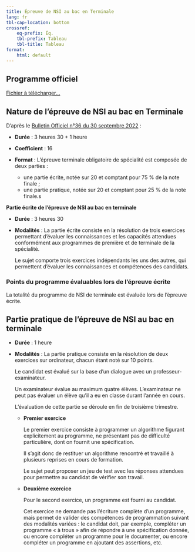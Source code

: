 ---
title: Épreuve de NSI au bac en Terminale
lang: fr
tbl-cap-location: bottom
crossref: 
    eq-prefix: Éq.
    tbl-prefix: Tableau
    tbl-title: Tableau
format:
    html: default
---

## Programme officiel

[Fichier à télécharger...](../assets/pdf/Programme_Term_NSI.pdf){ target=_blank }

## Nature de l'épreuve de NSI au bac en Terminale

D'après le [Bulletin Officiel n°36 du 30 septembre 2022](https://www.education.gouv.fr/bo/22/Hebdo36/MENE2226770N.htm){ target=_blank} :

* **Durée** : 3 heures 30 + 1 heure
* **Coefficient** : 16
* **Format** : L'épreuve terminale obligatoire de spécialité est composée de deux parties : 

    * une partie écrite, notée sur 20 et comptant pour 75 % de la note finale ;
    * une partie pratique, notée sur 20 et comptant pour 25 % de la note finale.s

**Partie écrite de l'épreuve de NSI au bac en terminale**

* **Durée** : 3 heures 30
* **Modalités** : La partie écrite consiste en la résolution de trois exercices permettant d'évaluer les connaissances et les capacités attendues conformément aux programmes de première et de terminale de la spécialité.
    
    Le sujet comporte trois exercices indépendants les uns des autres, qui permettent d'évaluer les connaissances et compétences des candidats.

### Points du programme évaluables lors de l'épreuve écrite

La totalité du programme de NSI de terminale est évaluée lors de l'épreuve écrite.

## Partie pratique de l'épreuve de NSI au bac en terminale

* **Durée** : 1 heure
* **Modalités** : La partie pratique consiste en la résolution de deux exercices sur ordinateur, chacun étant noté sur 10 points.
    
    Le candidat est évalué sur la base d'un dialogue avec un professeur-examinateur.
    
    Un examinateur évalue au maximum quatre élèves. L'examinateur ne peut pas évaluer un élève qu'il a eu en classe durant l'année en cours.
    
    L'évaluation de cette partie se déroule en fin de troisième trimestre. 
    
    * **Premier exercice**

        Le premier exercice consiste à programmer un algorithme figurant explicitement au programme, ne présentant pas de difficulté particulière, dont on fournit une spécification.

        Il s'agit donc de restituer un algorithme rencontré et travaillé à plusieurs reprises en cours de formation.
        
        Le sujet peut proposer un jeu de test avec les réponses attendues pour permettre au candidat de vérifier son travail.

    * **Deuxième exercice**

        Pour le second exercice, un programme est fourni au candidat.
        
        Cet exercice ne demande pas l'écriture complète d'un programme, mais permet de valider des compétences de programmation suivant des modalités variées : le candidat doit, par exemple, compléter un programme « à trous » afin de répondre à une spécification donnée, ou encore compléter un programme pour le documenter, ou encore compléter un programme en ajoutant des assertions, etc.
